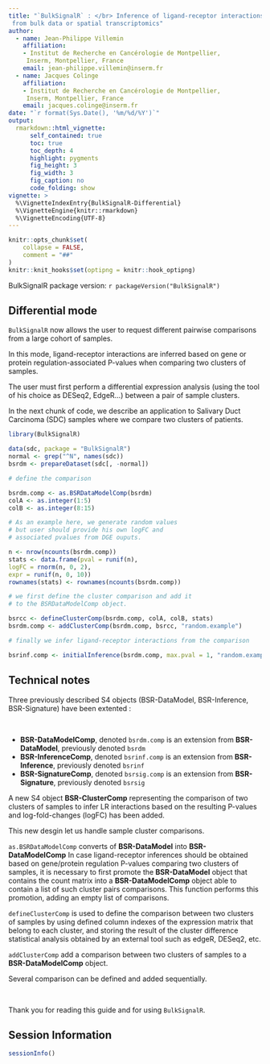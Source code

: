```yaml
---
title: "`BulkSignalR` : </br> Inference of ligand-receptor interactions
 from bulk data or spatial transcriptomics"
author:
  - name: Jean-Philippe Villemin
    affiliation:
    - Institut de Recherche en Cancérologie de Montpellier,
     Inserm, Montpellier, France 
    email: jean-philippe.villemin@inserm.fr
  - name: Jacques Colinge
    affiliation:
    - Institut de Recherche en Cancérologie de Montpellier,
     Inserm, Montpellier, France 
    email: jacques.colinge@inserm.fr
date: "`r format(Sys.Date(), '%m/%d/%Y')`"
output: 
  rmarkdown::html_vignette:
      self_contained: true
      toc: true
      toc_depth: 4
      highlight: pygments
      fig_height: 3
      fig_width: 3
      fig_caption: no
      code_folding: show
vignette: >
  %\VignetteIndexEntry{BulkSignalR-Differential}
  %\VignetteEngine{knitr::rmarkdown}
  %\VignetteEncoding{UTF-8}
---
```


```r
knitr::opts_chunk$set(
    collapse = FALSE,
    comment = "##"
)
knitr::knit_hooks$set(optipng = knitr::hook_optipng)
```

BulkSignalR package version: `r packageVersion("BulkSignalR")`

## Differential mode 

`BulkSignalR` now allows the user to request different pairwise
comparisons from a large cohort of samples.  

In this mode, ligand-receptor interactions are inferred based on gene or protein
regulation-associated P-values when comparing two clusters of samples. 

The user must first perform a differential expression analysis 
(using the tool of his choice as DESeq2, EdgeR...) between a 
pair of sample clusters.


In the next chunk of code, we describe an application to 
Salivary Duct Carcinoma (SDC) samples where we compare two clusters 
of patients.

```r
library(BulkSignalR)

data(sdc, package = "BulkSignalR")
normal <- grep("^N", names(sdc))
bsrdm <- prepareDataset(sdc[, -normal])

# define the comparison

bsrdm.comp <- as.BSRDataModelComp(bsrdm)
colA <- as.integer(1:5)
colB <- as.integer(8:15)

# As an example here, we generate random values
# but user should provide his own logFC and
# associated pvalues from DGE ouputs.

n <- nrow(ncounts(bsrdm.comp))
stats <- data.frame(pval = runif(n),
logFC = rnorm(n, 0, 2),
expr = runif(n, 0, 10))
rownames(stats) <- rownames(ncounts(bsrdm.comp))

# we first define the cluster comparison and add it
# to the BSRDataModelComp object.

bsrcc <- defineClusterComp(bsrdm.comp, colA, colB, stats)
bsrdm.comp <- addClusterComp(bsrdm.comp, bsrcc, "random.example")

# finally we infer ligand-receptor interactions from the comparison

bsrinf.comp <- initialInference(bsrdm.comp, max.pval = 1, "random.example")

```  

##  Technical notes

Three previously described S4 objects 
(BSR-DataModel, BSR-Inference, BSR-Signature) 
have been extented :  

\
    

* **BSR-DataModelComp**, denoted `bsrdm.comp` is an extension from 
**BSR-DataModel**, previously denoted `bsrdm`  
* **BSR-InferenceComp**, denoted `bsrinf.comp` is an extension from 
**BSR-Inference**, previously denoted `bsrinf` 
* **BSR-SignatureComp**, denoted `bsrsig.comp` is an extension from 
**BSR-Signature**, previously denoted `bsrsig` 

A new S4 object **BSR-ClusterComp** representing the comparison of two clusters
of samples to infer LR interactions based on the resulting P-values and
log-fold-changes (logFC) has been added.

This new desgin let us handle sample cluster comparisons.


`as.BSRDataModelComp` converts of **BSR-DataModel** into **BSR-DataModelComp** 
In case ligand-receptor inferences should be obtained
based on gene/protein regulation P-values comparing two clusters of
samples, it is necessary to first promote the **BSR-DataModel** object that
contains the count matrix into a **BSR-DataModelComp** object able to contain
a list of such cluster pairs comparisons. This function performs this
promotion, adding an empty list of comparisons.  

`defineClusterComp` is used to define the comparison
between two clusters of samples
by using defined column indexes of the expression matrix
that belong to each cluster,
and storing the result of the cluster difference statistical analysis
obtained by an external tool such as edgeR, DESeq2, etc.

`addClusterComp` add a comparison between two clusters of samples 
to a **BSR-DataModelComp** object.

Several comparison can be defined and added sequentially.  

\
    
Thank you for reading this guide and for using `BulkSignalR`.  

## Session Information

```r
sessionInfo()
```
